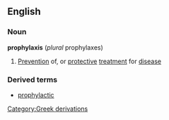 ==English==
===Noun===
{{wikipedia}}
'''prophylaxis''' (''plural'' prophylaxes)
#[[Prevention]] of, or [[protective]] [[treatment]] for [[disease]]
===Derived terms===
*[[prophylactic]]
[[Category:Greek derivations]]